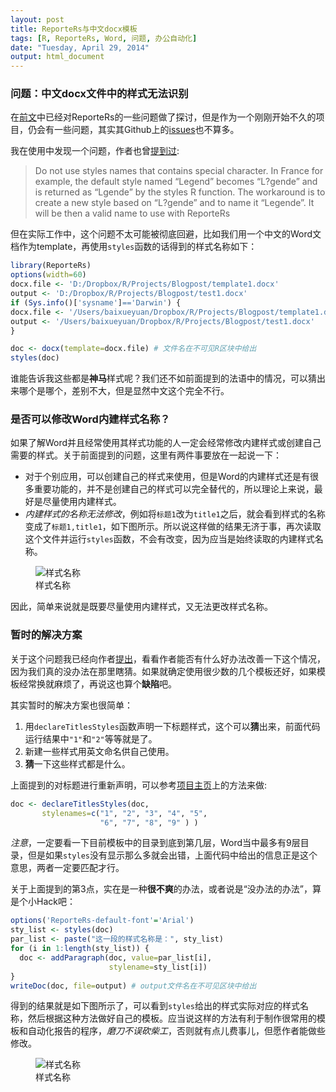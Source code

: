 ```yaml
---
layout: post
title: ReporteRs与中文docx模板
tags: [R, ReporteRs, Word, 问题, 办公自动化]
date: "Tuesday, April 29, 2014"
output: html_document
---
```


### 问题：中文docx文件中的样式无法识别

在[前文][previous]中已经对ReporteRs的一些问题做了探讨，但是作为一个刚刚开始不久的项目，仍会有一些问题，其实其Github上的[issues][issues]也不算多。

我在使用中发现一个问题，作者也曾[提到过][name]:

> Do not use styles names that contains special character. In France for example, the default style named "Legend" becomes "L?gende" and is returned as "Lgende" by the styles R function. The workaround is to create a new style based on "L?gende" and to name it "Legende". It will be then a valid name to use with ReporteRs

但在实际工作中，这个问题不太可能被彻底回避，比如我们用一个中文的Word文档作为template，再使用`styles`函数的话得到的样式名称如下：

```r
library(ReporteRs)
options(width=60)
docx.file <- 'D:/Dropbox/R/Projects/Blogpost/template1.docx'
output <- 'D:/Dropbox/R/Projects/Blogpost/test1.docx'
if (Sys.info()['sysname']=='Darwin') {
docx.file <- '/Users/baixueyuan/Dropbox/R/Projects/Blogpost/template1.docx'
output <- '/Users/baixueyuan/Dropbox/R/Projects/Blogpost/test1.docx'
}
```

```r
doc <- docx(template=docx.file) # 文件名在不可见R区块中给出
styles(doc)
```

谁能告诉我这些都是**神马**样式呢？我们还不如前面提到的法语中的情况，可以猜出来哪个是哪个，差别不大，但是显然中文这个完全不行。

### 是否可以修改Word内建样式名称？

如果了解Word并且经常使用其样式功能的人一定会经常修改内建样式或创建自己需要的样式。关于前面提到的问题，这里有两件事要放在一起说一下：

- 对于个别应用，可以创建自己的样式来使用，但是Word的内建样式还是有很多重要功能的，并不是创建自己的样式可以完全替代的，所以理论上来说，最好是尽量使用内建样式。
- *内建样式的名称无法修改*，例如将`标题1`改为`title1`之后，就会看到样式的名称变成了`标题1,title1`，如下图所示。所以说这样做的结果无济于事，再次读取这个文件并运行`styles`函数，不会有改变，因为应当是始终读取的内建样式名称。

![样式名称](/jekyll/figure/2014-04-28-Stylename.jpg)

因此，简单来说就是既要尽量使用内建样式，又无法更改样式名称。

### 暂时的解决方案

关于这个问题我已经向作者[提出][myissue]，看看作者能否有什么好办法改善一下这个情况，因为我们真的没办法在那里瞎猜。如果就确定使用很少数的几个模板还好，如果模板经常换就麻烦了，再说这也算个**缺陷**吧。

其实暂时的解决方案也很简单：

1. 用`declareTitlesStyles`函数声明一下标题样式，这个可以**猜**出来，前面代码运行结果中`"1"`和`"2"`等等就是了。
2. 新建一些样式用英文命名供自己使用。
3. **猜**一下这些样式都是什么。

上面提到的对标题进行重新声明，可以参考[项目主页][name]上的方法来做:

```r
doc <- declareTitlesStyles(doc,
       stylenames=c("1", "2", "3", "4", "5",
                    "6", "7", "8", "9" ) )
```

*注意*，一定要看一下目前模板中的目录到底到第几层，Word当中最多有9层目录，但是如果`styles`没有显示那么多就会出错，上面代码中给出的信息正是这个意思，两者一定要匹配才行。

关于上面提到的第3点，实在是一种**很不爽**的办法，或者说是“没办法的办法”，算是个小Hack吧：

```r
options('ReporteRs-default-font'='Arial')
sty_list <- styles(doc)
par_list <- paste("这一段的样式名称是：", sty_list)
for (i in 1:length(sty_list)) {
  doc <- addParagraph(doc, value=par_list[i],
                      stylename=sty_list[i])
}
writeDoc(doc, file=output) # output文件名在不可见区块中给出
```

得到的结果就是如下图所示了，可以看到`styles`给出的样式实际对应的样式名称，然后根据这种方法做好自己的模板。应当说这样的方法有利于制作很常用的模板和自动化报告的程序，*磨刀不误砍柴工*，否则就有点儿费事儿，但愿作者能做些修改。

![样式名称](/jekyll/figure/2014-04-28-Style-Hack.jpg)

[previous]: {% post_url 2014-04-28-ReporteRs %}
[issues]: https://github.com/davidgohel/ReporteRs/issues?state=open
[name]: http://davidgohel.github.io/ReporteRs/word.html
[myissue]: https://github.com/davidgohel/ReporteRs/issues/8

